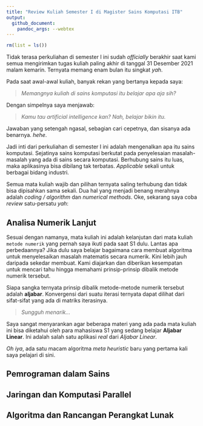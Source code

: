 ```yaml
---
title: "Review Kuliah Semester I di Magister Sains Komputasi ITB"
output:
  github_document:
    pandoc_args: --webtex
---
```


```r
rm(list = ls())
```

Tidak terasa perkuliahan di semester I ini sudah _officially_ berakhir saat kami semua mengirimkan tugas kuliah paling akhir di tanggal 31 Desember 2021 malam kemarin. Ternyata memang enam bulan itu singkat _yah_.

Pada saat awal-awal kuliah, banyak rekan yang bertanya kepada saya:

> _Memangnya kuliah di sains komputasi itu belajar apa aja sih?_

Dengan simpelnya saya menjawab:

> _Kamu tau artificial intelligence kan? Nah, belajar bikin itu._

Jawaban yang setengah ngasal, sebagian cari cepetnya, dan sisanya ada benarnya. _hehe_.

Jadi inti dari perkuliahan di semester I ini adalah mengenalkan apa itu sains komputasi. Sejatinya sains komputasi berkutat pada penyelesaian masalah-masalah yang ada di sains secara komputasi. Berhubung sains itu luas, maka aplikasinya bisa dibilang tak terbatas. _Applicable_ sekali untuk berbagai bidang industri.

Semua mata kuliah wajib dan pilihan ternyata saling terhubung dan tidak bisa dipisahkan sama sekali. Dua hal yang menjadi benang merahnya adalah _coding / algorithm_ dan _numerical methods_. Oke, sekarang saya coba _review_ satu-persatu _yah_:

## Analisa Numerik Lanjut

Sesuai dengan namanya, mata kuliah ini adalah kelanjutan dari mata kuliah `metode numerik` yang pernah saya ikuti pada saat S1 dulu. Lantas apa perbedaannya? Jika dulu saya belajar bagaimana cara membuat algoritma untuk menyelesaikan masalah matematis secara numerik. Kini lebih jauh daripada sekedar membuat. Kami diajarkan dan diberikan kesempatan untuk mencari tahu hingga memahami prinsip-prinsip dibalik metode numerik tersebut. 

Siapa sangka ternyata prinsip dibalik metode-metode numerik tersebut adalah __aljabar__. Konvergensi dari suatu iterasi ternyata dapat dilihat dari sifat-sifat yang ada di matriks iterasinya.

> _Sungguh menarik..._

Saya sangat menyarankan agar beberapa materi yang ada pada mata kuliah ini bisa diketahui oleh para mahasiswa S1 yang sedang belajar __Aljabar Linear__. Ini adalah salah satu aplikasi _real_ dari _Aljabar Linear_.

_Oh iya_, ada satu macam algoritma _meta heuristic_ baru yang pertama kali saya pelajari di sini.

## Pemrograman dalam Sains

## Jaringan dan Komputasi Parallel

## Algoritma dan Rancangan Perangkat Lunak

